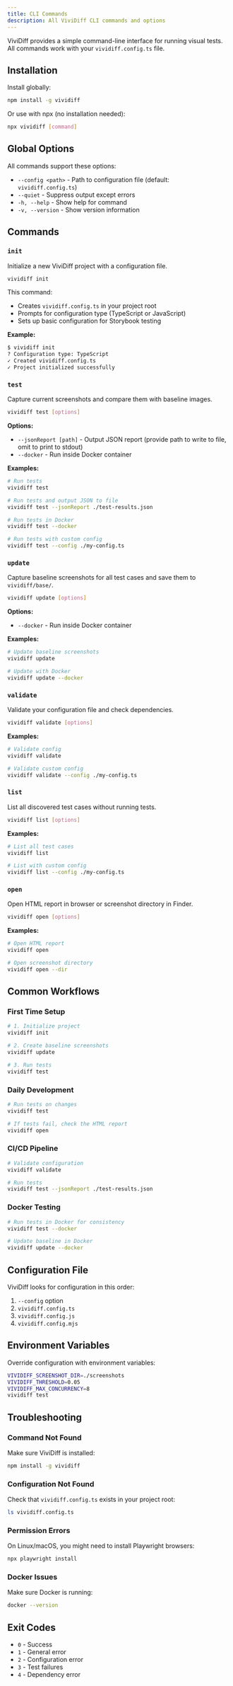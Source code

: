 ```yaml
---
title: CLI Commands
description: All ViviDiff CLI commands and options
---
```


ViviDiff provides a simple command-line interface for running visual tests. All commands work with your `vividiff.config.ts` file.

## Installation

Install globally:

```bash
npm install -g vividiff
```

Or use with npx (no installation needed):

```bash
npx vividiff [command]
```

## Global Options

All commands support these options:

- `--config <path>` - Path to configuration file (default: `vividiff.config.ts`)
- `--quiet` - Suppress output except errors
- `-h, --help` - Show help for command
- `-v, --version` - Show version information

## Commands

### `init`

Initialize a new ViviDiff project with a configuration file.

```bash
vividiff init
```

This command:
- Creates `vividiff.config.ts` in your project root
- Prompts for configuration type (TypeScript or JavaScript)
- Sets up basic configuration for Storybook testing

**Example:**
```bash
$ vividiff init
? Configuration type: TypeScript
✓ Created vividiff.config.ts
✓ Project initialized successfully
```

### `test`

Capture current screenshots and compare them with baseline images.

```bash
vividiff test [options]
```

**Options:**
- `--jsonReport [path]` - Output JSON report (provide path to write to file, omit to print to stdout)
- `--docker` - Run inside Docker container

**Examples:**
```bash
# Run tests
vividiff test

# Run tests and output JSON to file
vividiff test --jsonReport ./test-results.json

# Run tests in Docker
vividiff test --docker

# Run tests with custom config
vividiff test --config ./my-config.ts
```

### `update`

Capture baseline screenshots for all test cases and save them to `vividiff/base/`.

```bash
vividiff update [options]
```

**Options:**
- `--docker` - Run inside Docker container

**Examples:**
```bash
# Update baseline screenshots
vividiff update

# Update with Docker
vividiff update --docker
```

### `validate`

Validate your configuration file and check dependencies.

```bash
vividiff validate [options]
```

**Examples:**
```bash
# Validate config
vividiff validate

# Validate custom config
vividiff validate --config ./my-config.ts
```

### `list`

List all discovered test cases without running tests.

```bash
vividiff list [options]
```

**Examples:**
```bash
# List all test cases
vividiff list

# List with custom config
vividiff list --config ./my-config.ts
```

### `open`

Open HTML report in browser or screenshot directory in Finder.

```bash
vividiff open [options]
```

**Examples:**
```bash
# Open HTML report
vividiff open

# Open screenshot directory
vividiff open --dir
```

## Common Workflows

### First Time Setup

```bash
# 1. Initialize project
vividiff init

# 2. Create baseline screenshots
vividiff update

# 3. Run tests
vividiff test
```

### Daily Development

```bash
# Run tests on changes
vividiff test

# If tests fail, check the HTML report
vividiff open
```

### CI/CD Pipeline

```bash
# Validate configuration
vividiff validate

# Run tests
vividiff test --jsonReport ./test-results.json
```

### Docker Testing

```bash
# Run tests in Docker for consistency
vividiff test --docker

# Update baseline in Docker
vividiff update --docker
```

## Configuration File

ViviDiff looks for configuration in this order:

1. `--config` option
2. `vividiff.config.ts`
3. `vividiff.config.js`
4. `vividiff.config.mjs`

## Environment Variables

Override configuration with environment variables:

```bash
VIVIDIFF_SCREENSHOT_DIR=./screenshots
VIVIDIFF_THRESHOLD=0.05
VIVIDIFF_MAX_CONCURRENCY=8
vividiff test
```

## Troubleshooting

### Command Not Found

Make sure ViviDiff is installed:

```bash
npm install -g vividiff
```

### Configuration Not Found

Check that `vividiff.config.ts` exists in your project root:

```bash
ls vividiff.config.ts
```

### Permission Errors

On Linux/macOS, you might need to install Playwright browsers:

```bash
npx playwright install
```

### Docker Issues

Make sure Docker is running:

```bash
docker --version
```

## Exit Codes

- `0` - Success
- `1` - General error
- `2` - Configuration error
- `3` - Test failures
- `4` - Dependency error
